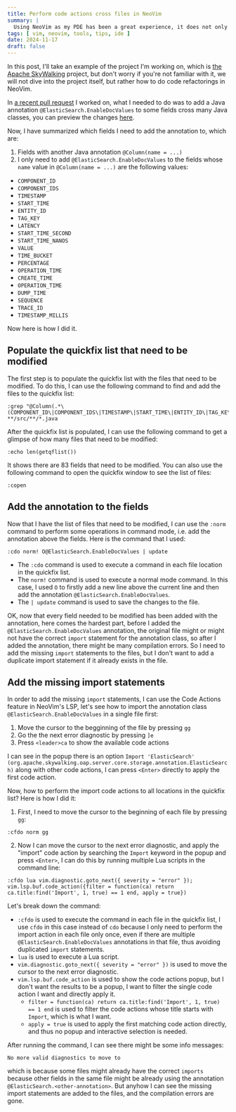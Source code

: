 ```yaml
---
title: Perform code actions cross files in NeoVim
summary: |
  Using NeoVim as my PDE has been a great experience, it does not only help in programming my projects, but also help in programming the IDE itself. In this post, I'll show you how to perform code actions across many files in NeoVim, which is very hard, if not impossible, to do in other IDEs.
tags: [ vim, neovim, tools, tips, ide ]
date: 2024-11-17
draft: false
---
```


In this post, I'll take an example of the project I'm working on, which is [the Apache SkyWalking](https://github.com/apache/skywalking) project, but don't worry if you're not familiar with it, we will not dive into the project itself, but rather how to do code refactorings in NeoVim.

In [a recent pull request](https://github.com/apache/skywalking/pull/12782/files) I worked on, what I needed to do was to add a Java annotation `@ElasticSearch.EnableDocValues` to some fields cross many Java classes, you can preview the changes [here](https://github.com/apache/skywalking/pull/12782/files).

Now, I have summarized which fields I need to add the annotation to, which are:

1. Fields with another Java annotation `@Column(name = ...)`
2. I only need to add `@ElasticSearch.EnableDocValues` to the fields whose `name` value in `@Column(name = ...)` are the following values:
  - `COMPONENT_ID`
  - `COMPONENT_IDS`
  - `TIMESTAMP`
  - `START_TIME`
  - `ENTITY_ID`
  - `TAG_KEY`
  - `LATENCY`
  - `START_TIME_SECOND`
  - `START_TIME_NANOS`
  - `VALUE`
  - `TIME_BUCKET`
  - `PERCENTAGE`
  - `OPERATION_TIME`
  - `CREATE_TIME`
  - `OPERATION_TIME`
  - `DUMP_TIME`
  - `SEQUENCE`
  - `TRACE_ID`
  - `TIMESTAMP_MILLIS`

Now here is how I did it.

## Populate the quickfix list that need to be modified

The first step is to populate the quickfix list with the files that need to be modified. To do this, I can use the following command to find and add the files to the quickfix list:

```vim
:grep "@Column(.*\(COMPONENT_ID\|COMPONENT_IDS\|TIMESTAMP\|START_TIME\|ENTITY_ID\|TAG_KEY\|LATENCY\|START_TIME_SECOND\|START_TIME_NANOS\|VALUE\|TIME_BUCKET\|PERCENTAGE\|OPERATION_TIME\|CREATE_TIME\|OPERATION_TIME\|DUMP_TIME\|SEQUENCE\|TRACE_ID\|TIMESTAMP_MILLIS\)" **/src/**/*.java
```

After the quickfix list is populated, I can use the following command to get a glimpse of how many files that need to be modified:

```vim
:echo len(getqflist())
```

It shows there are 83 fields that need to be modified. You can also use the following command to open the quickfix window to see the list of files:

```vim
:copen
```

## Add the annotation to the fields

Now that I have the list of files that need to be modified, I can use the `:norm` command to perform some operations in command mode, i.e. add the annotation above the fields. Here is the command that I used:

```vim
:cdo norm! O@ElasticSearch.EnableDocValues | update
```

- The `:cdo` command is used to execute a command in each file location in the quickfix list.
- The `norm!` command is used to execute a normal mode command. In this case, I used `O` to firstly add a new line above the current line and then add the annotation `@ElasticSearch.EnableDocValues`.
- The `| update` command is used to save the changes to the file.

OK, now that every field needed to be modified has been added with the annotation, here comes the hardest part, before I added the `@ElasticSearch.EnableDocValues` annotation, the original file might or might not have the correct `import` statement for the annotation class, so after I added the annotation, there might be many compilation errors. So I need to add the missing `import` statements to the files, but I don't want to add a duplicate import statement if it already exists in the file.

## Add the missing import statements

In order to add the missing `import` statements, I can use the Code Actions feature in NeoVim's LSP, let's see how to import the annotation class `@ElasticSearch.EnableDocValues` in a single file first:

1. Move the cursor to the begginning of the file by pressing `gg`
2. Go the the next error diagnostic by pressing `]e`
3. Press `<leader>ca` to show the available code actions

I can see in the popup there is an option `Import 'ElasticSearch' (org.apache.skywalking.oap.server.core.storage.annotation.ElasticSearch)` along with other code actions, I can press `<Enter>` directly to apply the first code action.

Now, how to perform the import code actions to all locations in the quickfix list? Here is how I did it:

1. First, I need to move the cursor to the beginning of each file by pressing `gg`:

```vim
:cfdo norm gg
```

2. Now I can move the cursor to the next error diagnostic, and apply the "import" code action by searching the `Import` keyword in the popup and press `<Enter>`, I can do this by running multiple Lua scripts in the command line:

```vim
:cfdo lua vim.diagnostic.goto_next({ severity = "error" }); vim.lsp.buf.code_action({filter = function(ca) return ca.title:find('Import', 1, true) == 1 end, apply = true})
```

Let's break down the command:

- `:cfdo` is used to execute the command in each file in the quickfix list, I use `cfdo` in this case instead of `cdo` because I only need to perform the import action in each file only once, even if there are multiple `@ElasticSearch.EnableDocValues` annotations in that file, thus avoiding duplicated `import` statements.
- `lua` is used to execute a Lua script.
- `vim.diagnostic.goto_next({ severity = "error" })` is used to move the cursor to the next error diagnostic.
- `vim.lsp.buf.code_action` is used to show the code actions popup, but I don't want the results to be a popup, I want to filter the single code action I want and directly apply it.
  - `filter = function(ca) return ca.title:find('Import', 1, true) == 1 end` is used to filter the code actions whose title starts with `Import`, which is what I want.
  - `apply = true` is used to apply the first matching code action directly, and thus no popup and interactive selection is needed.

After running the command, I can see there might be some info messages:

```
No more valid diagnostics to move to
```

which is because some files might already have the correct `imports` because other fields in the same file might be already using the annotation `@ElasticSearch.<other-annotation>`. But anyhow I can see the missing import statements are added to the files, and the compilation errors are gone.
